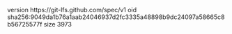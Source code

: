 version https://git-lfs.github.com/spec/v1
oid sha256:9049da1b76a1aab24046937d2fc3335a48898b9dc24097a58665c8b56725577f
size 3973

